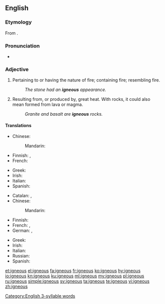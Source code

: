==English==

===Etymology===
From {{etyl|la|en}} {{m|la|igneus}}.

===Pronunciation===
* {{IPA|/ˈɪɡni.əs/|lang=en}}
[[Category:English 3-syllable words]]

===Adjective===
{{en-adj|-}}

# Pertaining to or having the nature of fire; containing fire; resembling fire.
#: ''The stone had an '''igneous''' appearance.''
# {{lb|en|geology}} Resulting from, or produced by, great heat. With rocks, it could also mean formed from lava or magma.
#: ''Granite and basalt are '''igneous''' rocks.''

====Translations====
{{trans-top|pertaining to, having the nature of fire}}
* Chinese:
*: Mandarin: {{t|cmn|[[火成]][[的]]|tr=huǒchéng de|sc=Hani}}
* Finnish: {{t+|fi|tulinen}}, {{t+|fi|tuli|alt=tuli-}}
* French: {{t+|fr|igné}}
{{trans-mid}}
* Greek: {{t+|el|πυριγενής|m|f|sc=Grek}}
* Irish: {{t|ga|adhantach}}
* Italian: {{t|it|igneo}}
* Spanish: {{t+|es|ígneo}}
{{trans-bottom}}

{{trans-top|resulting from, or produced by, the action of great heat}}
* Catalan: {{t+|ca|igni|m}}, {{t+|ca|ígnia|f}}
* Chinese:
*: Mandarin: {{t|cmn|[[火成]][[的]]|tr=huǒchéng de|sc=Hani}}
* Finnish: {{t+|fi|tuliperäinen}}
* French: {{t+|fr|igné}}, {{t+|fr|magmatique}}
* German: {{t+|de|eruptiv}}, {{t+|de|vulkanisch}}
{{trans-mid}}
* Greek: {{t+|el|πύρινος|m|sc=Grek}}
* Irish: {{t|ga|bruthach}}
* Italian: {{t|it|igneo}}
* Russian: {{t-needed|ru}}
* Spanish: {{t+|es|ígneo}}
{{trans-bottom}}

[[et:igneous]]
[[el:igneous]]
[[fa:igneous]]
[[fr:igneous]]
[[ko:igneous]]
[[hy:igneous]]
[[io:igneous]]
[[kn:igneous]]
[[ku:igneous]]
[[ml:igneous]]
[[my:igneous]]
[[pl:igneous]]
[[ru:igneous]]
[[simple:igneous]]
[[sv:igneous]]
[[ta:igneous]]
[[te:igneous]]
[[vi:igneous]]
[[zh:igneous]]